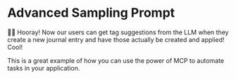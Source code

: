 # Advanced Sampling Prompt

👨‍💼 Hooray! Now our users can get tag suggestions from the LLM when they create a
new journal entry and have those actually be created and applied! Cool!

This is a great example of how you can use the power of MCP to automate tasks in
your application.
